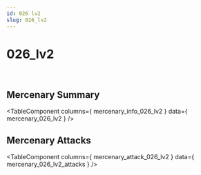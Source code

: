 ```yaml
---
id: 026 lv2
slug: 026_lv2
---
```



# 026_lv2

<div style = {{ display: "flex" }}>
    <Image img={require('@site/static/img/mercenaries/illust/thum_char_view_n_026.jpg')}/>
    <Image img={require('@site/static/img/mercenaries/illust/thum_char_view_o_026.jpg')}/>
</div>

## Mercenary Summary

<TableComponent
  columns={ mercenary_info_026_lv2 }
  data={ mercenary_026_lv2 }
/>

## Mercenary Attacks

<TableComponent
  columns={ mercenary_attack_026_lv2 }
  data={ mercenary_026_lv2_attacks }
/>